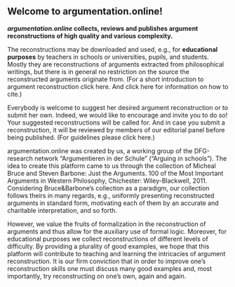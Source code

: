 ## Welcome to argumentation.online!

**_argumentation.online_ collects, reviews and publishes argument reconstructions of high quality and various complexity.**

The reconstructions may be downloaded and used, e.g., for **educational purposes** by teachers in schools or universities, pupils, and students. Mostly they are reconstructions of arguments extracted from philosophical writings, but there is in general no restriction on the source the reconstructed arguments originate from. (For a short introduction to argument reconstruction click here. And click here for information on how to cite.)

Everybody is welcome to suggest her desired argument reconstruction or to submit her own. Indeed, we would like to encourage and invite you to do so! Your suggested reconstructions will be called for. And in case you submit a reconstruction, it will be reviewed by members of our editorial panel before being published. (For guidelines please click here.)

argumentation.online was created by us, a working group of the DFG-research network “Argumentieren in der Schule” (“Arguing in schools”). The idea to create this platform came to us through the collection of Micheal Bruce and Steven Barbone: Just the Arguments. 100 of the Most Important Arguments in Western Philosophy, Chichester: Wiley-Blackwell, 2011. Considering Bruce&Barbone’s collection as a paradigm, our collection follows theirs in many regards, e.g., uniformly presenting reconstructed arguments in standard form, motivating each of them by an accurate and charitable interpretation, and so forth.

However, we value the fruits of formalization in the reconstruction of arguments and thus allow for the auxiliary use of formal logic. Moreover, for educational purposes we collect reconstructions of different levels of difficulty. By providing a plurality of good examples, we hope that this platform will contribute to teaching and learning the intricacies of argument reconstruction. It is our firm conviction that in order to improve one’s reconstruction skills one must discuss many good examples and, most importantly, try reconstructing on one’s own, again and again.
